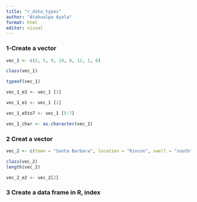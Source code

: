 ```yaml
---
title: "r_data_types"
author: "Atahualpa Ayala"
format: html
editor: visual
---
```



### 1-Create a vector


```r
vec_1 <- c(2, 5, 9, 10, 8, 12, 1, 0)

class(vec_1)

typeof(vec_1)

vec_1_e3 <- vec_1 [3]

vec_1_e1 <- vec_1 [1]

vec_1_e5to7 <- vec_1 [5:7] 

vec_1_char <- as.character(vec_1)


```

### 2 Creat a vector 

```r
vec_2 <- c(town = "Santa Barbara", location = "Rincon", swell = "south")

class(vec_2)
length(vec_2)

vec_2_e2 <- vec_2[2]
```

### 3 Create a data frame in R, index
```r

```

